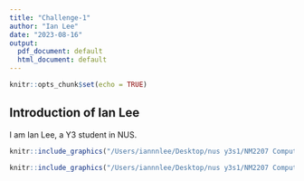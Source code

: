 ```yaml
---
title: "Challenge-1"
author: "Ian Lee"
date: "2023-08-16"
output:
  pdf_document: default
  html_document: default
---
```


```r
knitr::opts_chunk$set(echo = TRUE)
```

## Introduction of Ian Lee

I am Ian Lee, a Y3 student in NUS.


```r
knitr::include_graphics("/Users/iannnlee/Desktop/nus y3s1/NM2207 Computational Media Literacy/Week-1/photo_2023-08-16 19.26.16.jpeg")
```

```r
knitr::include_graphics("/Users/iannnlee/Desktop/nus y3s1/NM2207 Computational Media Literacy/Week-1/Screenshot 2023-08-16 at 7.36.01 PM (3).png")
```
